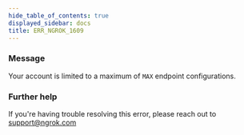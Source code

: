 ```yaml
---
hide_table_of_contents: true
displayed_sidebar: docs
title: ERR_NGROK_1609
---
```


### Message

Your account is limited to a maximum of `MAX` endpoint configurations.

### Further help

If you're having trouble resolving this error, please reach out to [support@ngrok.com](mailto:support@ngrok.com?subject=Help%20with%20ERR_NGROK_1609)
